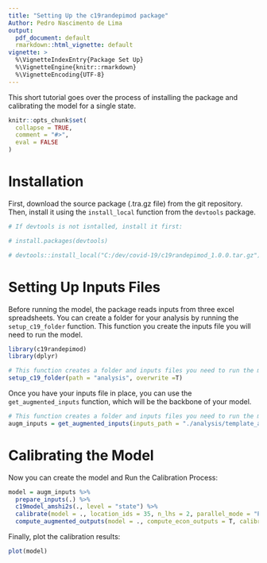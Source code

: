 ```yaml
---
title: "Setting Up the c19randepimod package"
Author: Pedro Nascimento de Lima
output:
  pdf_document: default
  rmarkdown::html_vignette: default
vignette: >
  %\VignetteIndexEntry{Package Set Up}
  %\VignetteEngine{knitr::rmarkdown}
  %\VignetteEncoding{UTF-8}
---
```


This short tutorial goes over the process of installing the package and calibrating the model for a single state.

```r
knitr::opts_chunk$set(
  collapse = TRUE,
  comment = "#>",
  eval = FALSE
)
```

# Installation

First, download the source package (.tra.gz file) from the git repository. Then, install it using the `install_local` function from the `devtools` package.

```r

# If devtools is not isntalled, install it first:

# install.packages(devtools)

# devtools::install_local("C:/dev/covid-19/c19randepimod_1.0.0.tar.gz")

```


# Setting Up Inputs Files

Before running the model, the package reads inputs from three excel spreadsheets. You can create a folder for your analysis by running the `setup_c19_folder` function. This function you create the inputs file you will need to run the model.

```r
library(c19randepimod)
library(dplyr)

# This function creates a folder and inputs files you need to run the model:
setup_c19_folder(path = "analysis", overwrite =T) 

```

Once you have your inputs file in place, you can use the `get_augmented_inputs` function, which will be the backbone of your model.

```r
# This function creates a folder and inputs files you need to run the model:
augm_inputs = get_augmented_inputs(inputs_path = "./analysis/template_analysis/inputs")

```

# Calibrating the Model

Now you can create the model and Run the Calibration Process:

```r

model = augm_inputs %>%
  prepare_inputs(.) %>%
  c19model_amshi2s(., level = "state") %>%
  calibrate(model = ., location_ids = 35, n_lhs = 2, parallel_mode = "PSOCK", cores = 2) %>%
  compute_augmented_outputs(model = ., compute_econ_outputs = T, calibration = T)

```

Finally, plot the calibration results:

```r

plot(model)

```